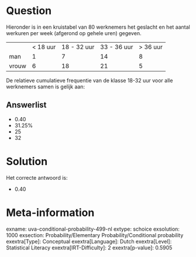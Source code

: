 Question
========

Hieronder is in een kruistabel van 80 werknemers het geslacht en het
aantal werkuren per week (afgerond op gehele uren) gegeven.

  ------- ----------- ------------- ------------- -----------
          \< 18 uur   18 - 32 uur   33 - 36 uur   \> 36 uur
  man     1           7             14            8
  vrouw   6           18            21            5
  ------- ----------- ------------- ------------- -----------

De relatieve cumulatieve frequentie van de klasse 18-32 uur voor alle
werknemers samen is gelijk aan:

Answerlist
----------

* 0.40
* 31.25%
* 25
* 32

Solution
========

Het correcte antwoord is: 

* 0.40

Meta-information
================
exname: uva-conditional-probability-499-nl
extype: schoice
exsolution: 1000
exsection: Probability/Elementary Probability/Conditional probability
exextra[Type]: Conceptual
exextra[Language]: Dutch
exextra[Level]: Statistical Literacy
exextra[IRT-Difficulty]: 2
exextra[p-value]: 0.5905
